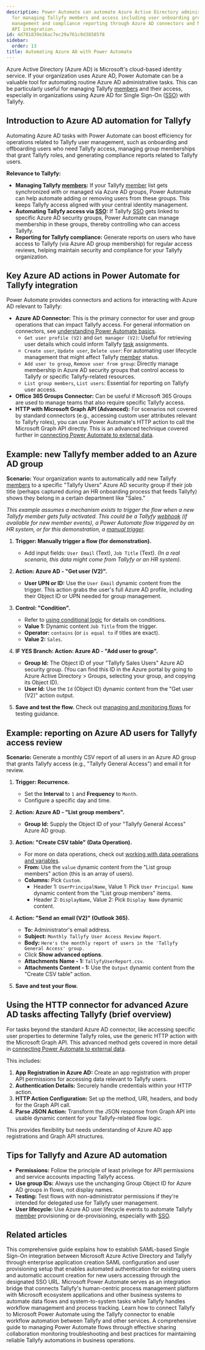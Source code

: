 ```yaml
---
description: Power Automate can automate Azure Active Directory administrative tasks
  for managing Tallyfy members and access including user onboarding group membership
  management and compliance reporting through Azure AD connectors and Microsoft Graph
  API integration.
id: 4d781839e36ac7ec29a761c9d38585f8
sidebar:
  order: 13
title: Automating Azure AD with Power Automate
---
```



Azure Active Directory (Azure AD) is Microsoft's cloud-based identity service. If your organization uses Azure AD, Power Automate can be a valuable tool for automating routine Azure AD administrative tasks. This can be particularly useful for managing Tallyfy [members](/products/pro/documenting/members/) and their access, especially in organizations using Azure AD for Single Sign-On ([SSO](/products/pro/integrations/authentication/)) with Tallyfy.

## Introduction to Azure AD automation for Tallyfy

Automating Azure AD tasks with Power Automate can boost efficiency for operations related to Tallyfy user management, such as onboarding and offboarding users who need Tallyfy access, managing group memberships that grant Tallyfy roles, and generating compliance reports related to Tallyfy users.

**Relevance to Tallyfy:**

*   **Managing Tallyfy [members](/products/pro/documenting/members/):** If your Tallyfy [member](/products/pro/documenting/members/) list gets synchronized with or managed via Azure AD groups, Power Automate can help automate adding or removing users from these groups. This keeps Tallyfy access aligned with your central identity management.
*   **Automating Tallyfy access via [SSO](/products/pro/integrations/authentication/):** If Tallyfy [SSO](/products/pro/integrations/authentication/) gets linked to specific Azure AD security groups, Power Automate can manage membership in these groups, thereby controlling who can access Tallyfy.
*   **Reporting for Tallyfy compliance:** Generate reports on users who have access to Tallyfy (via Azure AD group membership) for regular access reviews, helping maintain security and compliance for your Tallyfy organization.

## Key Azure AD actions in Power Automate for Tallyfy integration

Power Automate provides connectors and actions for interacting with Azure AD relevant to Tallyfy:

*   **Azure AD Connector:** This is the primary connector for user and group operations that can impact Tallyfy access. For general information on connectors, see [understanding Power Automate basics](/products/pro/integrations/middleware/power-automate/understanding-power-automate-basics/).
    *   `Get user profile (V2)` and `Get manager (V2)`: Useful for retrieving user details which could inform Tallyfy [task](/products/pro/tracking-and-tasks/tasks/) assignments.
    *   `Create user`, `Update user`, `Delete user`: For automating user lifecycle management that might affect Tallyfy [member](/products/pro/documenting/members/) status.
    *   `Add user to group`, `Remove user from group`: Directly manage membership in Azure AD security groups that control access to Tallyfy or specific Tallyfy-related resources.
    *   `List group members`, `List users`: Essential for reporting on Tallyfy user access.
*   **Office 365 Groups Connector:** Can be useful if Microsoft 365 Groups are used to manage teams that also require specific Tallyfy access.
*   **HTTP with Microsoft Graph API (Advanced):** For scenarios not covered by standard connectors (e.g., accessing custom user attributes relevant to Tallyfy roles), you can use Power Automate's HTTP action to call the Microsoft Graph API directly. This is an advanced technique covered further in [connecting Power Automate to external data](/products/pro/integrations/middleware/power-automate/connecting-power-automate-to-external-data/).

## Example: new Tallyfy member added to an Azure AD group

**Scenario:** Your organization wants to automatically add new Tallyfy [members](/products/pro/documenting/members/) to a specific "Tallyfy Users" Azure AD security group if their job title (perhaps captured during an HR onboarding process that feeds Tallyfy) shows they belong in a certain department like "Sales."

*This example assumes a mechanism exists to trigger the flow when a new Tallyfy member gets fully activated. This could be a Tallyfy [webhook](/products/pro/integrations/webhooks/) (if available for new member events), a Power Automate flow triggered by an HR system, or for this demonstration, a [manual trigger](/products/pro/integrations/middleware/power-automate/triggering-flows-manually-button-flows/).*

<Steps>

1.  **Trigger: Manually trigger a flow (for demonstration).**
    *   Add input fields: `User Email` (Text), `Job Title` (Text).
    *(In a real scenario, this data might come from Tallyfy or an HR system).*

2.  **Action: Azure AD - "Get user (V2)".**
    *   **User UPN or ID:** Use the `User Email` dynamic content from the trigger. This action grabs the user's full Azure AD profile, including their Object ID or UPN needed for group management.

3.  **Control: "Condition".**
    *   Refer to [using conditional logic](/products/pro/integrations/middleware/power-automate/using-conditional-logic-in-power-automate/) for details on conditions.
    *   **Value 1:** Dynamic content `Job Title` from the trigger.
    *   **Operator:** `contains` (or `is equal to` if titles are exact).
    *   **Value 2:** `Sales`.

4.  **IF YES Branch: Action: Azure AD - "Add user to group".**
    *   **Group Id:** The Object ID of your "Tallyfy Sales Users" Azure AD security group. (You can find this ID in the Azure portal by going to Azure Active Directory > Groups, selecting your group, and copying its Object ID).
    *   **User Id:** Use the `Id` (Object ID) dynamic content from the "Get user (V2)" action output.



5.  **Save and test the flow.** Check out [managing and monitoring flows](/products/pro/integrations/middleware/power-automate/managing-and-monitoring-power-automate-flows/) for testing guidance.

</Steps>

## Example: reporting on Azure AD users for Tallyfy access review

**Scenario:** Generate a monthly CSV report of all users in an Azure AD group that grants Tallyfy access (e.g., "Tallyfy General Access") and email it for review.

<Steps>

1.  **Trigger: Recurrence.**
    *   Set the **Interval** to `1` and **Frequency** to `Month`.
    *   Configure a specific day and time.

2.  **Action: Azure AD - "List group members".**
    *   **Group Id:** Supply the Object ID of your "Tallyfy General Access" Azure AD group.

3.  **Action: "Create CSV table" (Data Operation).**
    *   For more on data operations, check out [working with data operations and variables](/products/pro/integrations/middleware/power-automate/working-with-data-operations-and-variables/).
    *   **From:** Use the `value` dynamic content from the "List group members" action (this is an array of users).
    *   **Columns:** Pick `Custom`.
        *   Header 1: `UserPrincipalName`, Value 1: Pick `User Principal Name` dynamic content from the "List group members" items.
        *   Header 2: `DisplayName`, Value 2: Pick `Display Name` dynamic content.



4.  **Action: "Send an email (V2)" (Outlook 365).**
    *   **To:** Administrator's email address.
    *   **Subject:** `Monthly Tallyfy User Access Review Report`.
    *   **Body:** `Here's the monthly report of users in the 'Tallyfy General Access' group.`
    *   Click **Show advanced options**.
    *   **Attachments Name - 1:** `TallyfyUserReport.csv`.
    *   **Attachments Content - 1:** Use the `Output` dynamic content from the "Create CSV table" action.

5.  **Save and test your flow.**

</Steps>

## Using the HTTP connector for advanced Azure AD tasks affecting Tallyfy (brief overview)

For tasks beyond the standard Azure AD connector, like accessing specific user properties to determine Tallyfy roles, use the generic HTTP action with the Microsoft Graph API. This advanced method gets covered in more detail in [connecting Power Automate to external data](/products/pro/integrations/middleware/power-automate/connecting-power-automate-to-external-data/).

This includes:
1.  **App Registration in Azure AD:** Create an app registration with proper API permissions for accessing data relevant to Tallyfy users.
2.  **Authentication Details:** Securely handle credentials within your HTTP action.
3.  **HTTP Action Configuration:** Set up the method, URI, headers, and body for the Graph API call.
4.  **Parse JSON Action:** Transform the JSON response from Graph API into usable dynamic content for your Tallyfy-related flow logic.

This provides flexibility but needs understanding of Azure AD app registrations and Graph API structures.

## Tips for Tallyfy and Azure AD automation

*   **Permissions:** Follow the principle of least privilege for API permissions and service accounts impacting Tallyfy access.
*   **Use group IDs:** Always use the unchanging Group Object ID for Azure AD groups in flows, not display names.
*   **Testing:** Test flows with non-administrator permissions if they're intended for delegated use for Tallyfy user management.
*   **User lifecycle:** Use Azure AD user lifecycle events to automate Tallyfy [member](/products/pro/documenting/members/) provisioning or de-provisioning, especially with [SSO](/products/pro/integrations/authentication/).


## Related articles
<CardGrid>
<LinkTitleCard header="<b>Authentication > Integrate Azure AD</b>" href="/products/pro/integrations/authentication/how-to-integrate-azure-ad-samlsso-with-tallyfy/" > This comprehensive guide explains how to establish SAML-based Single Sign-On integration between Microsoft Azure Active Directory and Tallyfy through enterprise application creation SAML configuration and user provisioning setup that enables automated authentication for existing users and automatic account creation for new users accessing through the designated SSO URL. </LinkTitleCard>
<LinkTitleCard header="<b>Middleware > Power Automate</b>" href="/products/pro/integrations/middleware/power-automate/" > Microsoft Power Automate serves as an integration bridge that connects Tallyfy's human-centric process management platform with Microsoft ecosystem applications and other business systems to automate data flows and system-to-system tasks while Tallyfy handles workflow management and process tracking. </LinkTitleCard>
<LinkTitleCard header="<b>Power Automate > Connect Tallyfy to Power Automate</b>" href="/products/pro/integrations/middleware/power-automate/how-can-i-integrate-tallyfy-with-microsoft-power-automate/" > Learn how to connect Tallyfy to Microsoft Power Automate using the Tallyfy connector to enable workflow automation between Tallyfy and other services. </LinkTitleCard>
<LinkTitleCard header="<b>Power Automate > Managing and monitoring Power Automate flows</b>" href="/products/pro/integrations/middleware/power-automate/managing-and-monitoring-power-automate-flows/" > A comprehensive guide to managing Power Automate flows through effective sharing collaboration monitoring troubleshooting and best practices for maintaining reliable Tallyfy automations in business operations. </LinkTitleCard>
</CardGrid>
